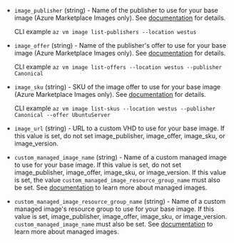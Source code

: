 <!-- Code generated from the comments of the Config struct in builder/azure/arm/config.go; DO NOT EDIT MANUALLY -->

-   `image_publisher` (string) - Name of the publisher to use for your base image (Azure Marketplace Images only). See
    [documentation](https://azure.microsoft.com/en-us/documentation/articles/resource-groups-vm-searching/)
    for details.
    
    CLI example `az vm image list-publishers --location westus`
    
-   `image_offer` (string) - Name of the publisher's offer to use for your base image (Azure Marketplace Images only). See
    [documentation](https://azure.microsoft.com/en-us/documentation/articles/resource-groups-vm-searching/)
    for details.
    
    CLI example
    `az vm image list-offers --location westus --publisher Canonical`
    
-   `image_sku` (string) - SKU of the image offer to use for your base image (Azure Marketplace Images only). See
    [documentation](https://azure.microsoft.com/en-us/documentation/articles/resource-groups-vm-searching/)
    for details.
    
    CLI example
    `az vm image list-skus --location westus --publisher Canonical --offer UbuntuServer`
    
-   `image_url` (string) - URL to a custom VHD to use for your base image. If this value is set, do
    not set image_publisher, image_offer, image_sku, or image_version.
    
-   `custom_managed_image_name` (string) - Name of a custom managed image to use for your base image. If this value is set, do
    not set image_publisher, image_offer, image_sku, or image_version.
    If this value is set, the value
    `custom_managed_image_resource_group_name` must also be set. See
    [documentation](https://docs.microsoft.com/en-us/azure/storage/storage-managed-disks-overview#images)
    to learn more about managed images.
    
-   `custom_managed_image_resource_group_name` (string) - Name of a custom managed image's resource group to use for your base image. If this
    value is set, image_publisher, image_offer, image_sku, or image_version.
    `custom_managed_image_name` must also be set. See
    [documentation](https://docs.microsoft.com/en-us/azure/storage/storage-managed-disks-overview#images)
    to learn more about managed images.
    
